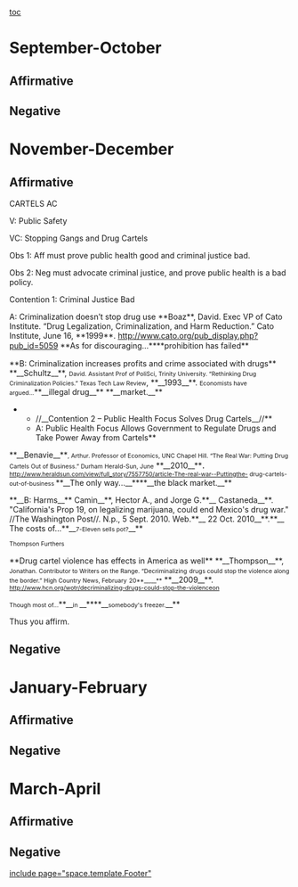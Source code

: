 [[toc]]
=September-October= 
==Affirmative== 
==Negative== 

=November-December= 
==Affirmative== 
CARTELS AC

V: Public Safety

VC: Stopping Gangs and Drug Cartels

Obs 1: Aff must prove public health good and criminal justice bad.

Obs 2: Neg must advocate criminal justice, and prove public health is a bad policy.

Contention 1: Criminal Justice Bad


<span style="line-height: normal; margin-bottom: 0in;">A: Criminalization doesnʼt stop drug use </span>
<span style="line-height: normal; margin-bottom: 0in;">**Boaz**, David. Exec VP of Cato Institute. “Drug Legalization, Criminalization, and </span>
<span style="line-height: normal; margin-bottom: 0in;">Harm Reduction.” Cato Institute, June 16, **1999**. </span>
<span style="line-height: normal; margin-bottom: 0in;">http://www.cato.org/pub_display.php?pub_id=5059 </span>
<span style="line-height: normal; margin-bottom: 0in;">**As for discouraging...**<span style="line-height: 19px;">**prohibition has failed**</span></span>


<span style="line-height: normal;">**B: Criminalization increases profits and crime associated with drugs** </span>
<span style="line-height: normal; margin-bottom: 0.0001pt;">**__Schultz__**, <span style="font-size: 8pt;">David. Assistant Prof of PoliSci, Trinity University. “Rethinking Drug </span></span>
<span style="line-height: normal; margin-bottom: 0.0001pt;"><span style="font-size: 8pt;">Criminalization Policies.” Texas Tech Law Review</span>, **__1993__**. </span>
<span style="line-height: normal; margin-bottom: 0.0001pt;"><span style="font-size: 8pt;">Economists have argued...</span>**__illegal drug__** **__market.__**</span>

**//__Contention 2 – Public Health Focus Solves Drug Cartels__//**
**A: Public Health Focus Allows Government to Regulate Drugs and Take Power Away from Cartels**
<span style="line-height: normal; margin-bottom: 0in;">**__Benavie__**<span style="font-size: 8pt;">, Arthur. Professor of Economics, UNC Chapel Hill. “The Real War: </span></span>
<span style="line-height: normal; margin-bottom: 0in;"><span style="font-size: 8pt;">Putting Drug Cartels Out of Business.” Durham Herald-Sun, June</span> **__2010__**<span style="font-size: 12pt;">. </span></span>
<span style="font-size: 8pt; line-height: normal; margin-bottom: 0in;">http://www.heraldsun.com/view/full_story/7557750/article-The-real-war--Puttingthe- </span>
<span style="font-size: 8pt; line-height: normal; margin-bottom: 0in;">drug-cartels-out-of-business </span>
<span style="line-height: normal; margin-bottom: 0in;">**__The only way...__****__the black market.__**</span>


<span style="line-height: normal; margin-bottom: 0.0001pt;">**__B: Harms__**</span>
<span style="line-height: normal;"> Camin</span>__**, Hector A., and Jorge G.**__  Castaneda__**. "California's Prop 19, on legalizing marijuana, could end Mexico's drug war." //The Washington Post//. N.p., 5 Sept. 2010. Web.**__  22 Oct.  2010__**.**__
<span style="background-attachment: initial; background-clip: initial; background-color: white; background-image: initial; background-origin: initial; line-height: normal;">The costs of...</span>**__<span style="font-size: 8pt; line-height: 115%;">7-Eleven sells pot?</span>__**

<span style="display: inline !important; font-size: 8pt; line-height: 115%;">Thompson Furthers</span>


<span style="line-height: normal; margin-bottom: 0in;">**Drug cartel violence has effects in America as well**</span>
<span style="line-height: normal; margin-bottom: 0in;">**__Thompson__**, <span style="font-size: 8pt;">Jonathan. Contributor to Writers on the Range. “Decriminalizing</span></span>
<span style="font-size: 8pt; line-height: normal; margin-bottom: 0in;">drugs could stop the violence along the border.” High Country News, February</span>
<span style="line-height: normal; margin-bottom: 0in;"><span style="font-size: 8pt;">20**__,__**</span> **__2009__**. <span style="font-size: 8pt;">http://www.hcn.org/wotr/decriminalizing-drugs-could-stop-the-violenceon</span></span>

<span style="display: inline !important; line-height: normal; margin-bottom: 0.0001pt;"> <span style="font-size: 8pt;">Though most of...</span></span><span style="line-height: normal;">**__<span style="font-size: 8pt;">in </span>__****__<span style="font-size: 8pt;">somebody's freezer.</span>__**</span>

<span style="background-attachment: initial; background-clip: initial; background-color: white; background-image: initial; background-origin: initial; background-position: initial initial; background-repeat: initial initial; line-height: normal;">Thus you affirm.</span>

==Negative== 

=January-February= 
==Affirmative== 
==Negative== 

=March-April= 
==Affirmative== 
==Negative== 

[[include page="space.template.Footer"]]